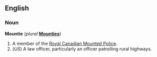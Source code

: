 ==English==

{{rfap}}

===Noun===
'''Mountie''' (''plural'' '''[[Mounties]]''')

# A member of the [[w:Royal Canadian Mounted Police|Royal Canadian Mounted Police]].
# (''US'') A law officer, particularly an officer patrolling rural highways.